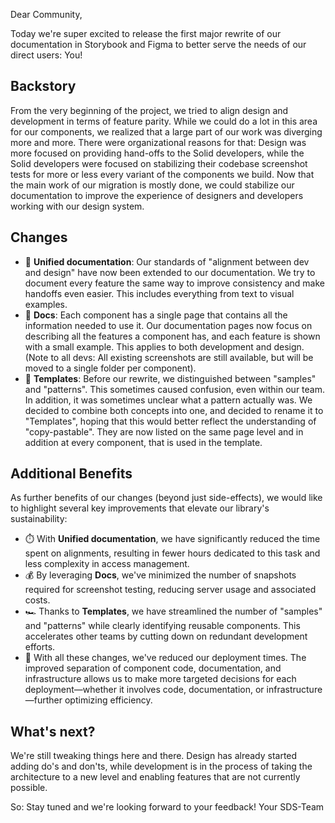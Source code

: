 
<Meta title="Docs/General/Version 4 Announcement" />

Dear Community,

Today we're super excited to release the first major rewrite of our documentation in Storybook and Figma to better serve the needs of our direct users: You!

## Backstory
From the very beginning of the project, we tried to align design and development in terms of feature parity. While we could do a lot in this area for our components, we realized that a large part of our work was diverging more and more. There were organizational reasons for that: Design was more focused on providing hand-offs to the Solid developers, while the Solid developers were focused on stabilizing their codebase screenshot tests for more or less every variant of the components we build. Now that the main work of our migration is mostly done, we could stabilize our documentation to improve the experience of designers and developers working with our design system.

## Changes
- 🤝 **Unified documentation**: Our standards of "alignment between dev and design" have now been extended to our documentation. We try to document every feature the same way to improve consistency and make handoffs even easier. This includes everything from text to visual examples.
- 📖 **Docs**: Each component has a single page that contains all the information needed to use it. Our documentation pages now focus on describing all the features a component has, and each feature is shown with a small example.  This applies to both development and design. (Note to all devs: All existing screenshots are still available, but will be moved to a single folder per component).
- 🎁 **Templates**: Before our rewrite, we distinguished between "samples" and "patterns". This sometimes caused confusion, even within our team. In addition, it was sometimes unclear what a pattern actually was. We decided to combine both concepts into one, and decided to rename it to "Templates", hoping that this would better reflect the understanding of "copy-pastable". They are now listed on the same page level and in addition at every component, that is used in the template.

## Additional Benefits
As further benefits of our changes (beyond just side-effects), we would like to highlight several key improvements that elevate our library's sustainability:

- ⏱️ With **Unified documentation**, we have significantly reduced the time spent on alignments, resulting in fewer hours dedicated to this task and less complexity in access management.
- 💰 By leveraging **Docs**, we've minimized the number of snapshots required for screenshot testing, reducing server usage and associated costs.
- 🏎️ Thanks to **Templates**, we have streamlined the number of "samples" and "patterns" while clearly identifying reusable components. This accelerates other teams by cutting down on redundant development efforts.
- 🚀 With all these changes, we've reduced our deployment times. The improved separation of component code, documentation, and infrastructure allows us to make more targeted decisions for each deployment—whether it involves code, documentation, or infrastructure—further optimizing efficiency.

## What's next?
We're still tweaking things here and there. Design has already started adding do's and don'ts, while development is in the process of taking the architecture to a new level and enabling features that are not currently possible.

So: Stay tuned and we're looking forward to your feedback!
Your SDS-Team
